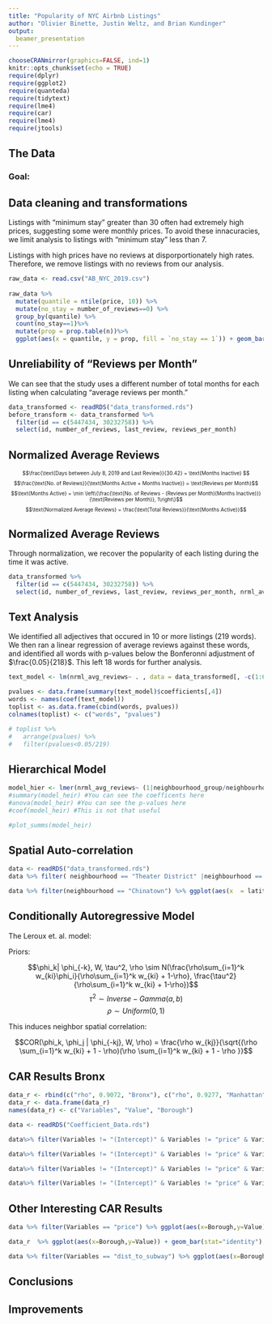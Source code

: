 ```yaml
---
title: "Popularity of NYC Airbnb Listings"
author: "Olivier Binette, Justin Weltz, and Brian Kundinger"
output: 
  beamer_presentation
---
```

```r
chooseCRANmirror(graphics=FALSE, ind=1)
knitr::opts_chunk$set(echo = TRUE)
require(dplyr)
require(ggplot2)
require(quanteda)
require(tidytext)
require(lme4)
require(car)
require(lme4)
require(jtools)
```

## The Data

### Goal:

## Data cleaning and transformations
Listings with "minimum stay" greater than 30 often had extremely high prices, suggesting some were monthly prices. To avoid these innacuracies, we limit analysis to listings with "minimum stay" less than 7. 

Listings with high prices have no reviews at disporportionately high rates. Therefore, we remove listings with no reviews from our analysis.
```r
raw_data <- read.csv("AB_NYC_2019.csv")
  
raw_data %>%
  mutate(quantile = ntile(price, 10)) %>%
  mutate(no_stay = number_of_reviews==0) %>% 
  group_by(quantile) %>%
  count(no_stay==1)%>% 
  mutate(prop = prop.table(n))%>% 
  ggplot(aes(x = quantile, y = prop, fill = `no_stay == 1`)) + geom_bar(stat = 'identity', position = 'dodge', alpha = 2/3) + geom_hline(yintercept = mean(raw_data$number_of_reviews == 0))
```


## Unreliability of "Reviews per Month"
We can see that the study uses a different number of total months for each listing when calculating "average reviews per month."
```r
data_transformed <- readRDS("data_transformed.rds")
before_transform <- data_transformed %>% 
  filter(id == c(5447434, 30232758)) %>% 
  select(id, number_of_reviews, last_review, reviews_per_month)
```

## Normalized Average Reviews
<font size ="1">
$$\frac{\text{Days between July 8, 2019 and Last Review}}{30.42} = \text{Months Inactive} $$
$$\frac{\text{No. of Reviews}}{\text{Months Active + Months Inactive}} = \text{Reviews per Month}$$
$$\text{Months Active} = \min \left\{\frac{\text{No. of Reviews - (Reviews per Month)(Months Inactive)}}{\text{Reviews per Month}}, 1\right\}$$
$$\text{Normalized Average Reviews} = \frac{\text{Total Reviews}}{\text{Months Active}}$$
</font>

## Normalized Average Reviews
Through normalization, we recover the popularity of each listing during the time it was active. 
```r
data_transformed %>% 
  filter(id == c(5447434, 30232758)) %>% 
  select(id, number_of_reviews, last_review, reviews_per_month, nrml_avg_reviews)
```

## Text Analysis
We identified all adjectives that occured in 10 or more listings (219 words). We then ran a linear regression of average reviews against these words, and identified all words with p-values below the Bonferonni adjustment of $\frac{0.05}{218}$. This left 18 words for further analysis.
```r
text_model <- lm(nrml_avg_reviews~ . , data = data_transformed[, -c(1:6, 7:18, 20:21)])

pvalues <- data.frame(summary(text_model)$coefficients[,4])
words <- names(coef(text_model))
toplist <- as.data.frame(cbind(words, pvalues))
colnames(toplist) <- c("words", "pvalues")

# toplist %>% 
#   arrange(pvalues) %>% 
#   filter(pvalues<0.05/219)

```

## Hierarchical Model
```r

model_hier <- lmer(nrml_avg_reviews~ (1|neighbourhood_group/neighbourhood)+price +dist_to_subway + room_type + gender + private + square + minute + close + stock + apt + sunny + spacious +deluxe + newly + walking + cozy + central + fast + huge + west + green, data = data_transformed)
#summary(model_heir) #You can see the coefficents here
#anova(model_heir) #You can see the p-values here
#coef(model_heir) #This is not that useful

#plot_summs(model_heir)


```


## Spatial Auto-correlation 

```r
data <- readRDS("data_transformed.rds")
data %>% filter( neighbourhood == "Theater District" |neighbourhood == "Hell's Kitchen") %>% ggplot(aes(x  = latitude, y = longitude, color = neighbourhood)) + stat_density2d(aes(fill = ..level..), geom= "polygon") + theme(legend.position = "none") + ggtitle("Hell's Kitchen and Theater District Density")

data %>% filter(neighbourhood == "Chinatown") %>% ggplot(aes(x  = latitude, y = longitude)) + stat_density2d(aes(fill = ..level..), geom= "polygon") + theme(legend.position = "none") + ggtitle("Chinatown Density")
```

## Conditionally Autoregressive Model
The Leroux et. al. model:

Priors:

$$\phi_k| \phi_{-k}, W, \tau^2, \rho \sim N(\frac{\rho\sum_{i=1}^k w_{ki}\phi_i}{\rho\sum_{i=1}^k w_{ki} + 1-\rho}, \frac{\tau^2}{\rho\sum_{i=1}^k w_{ki} + 1-\rho})$$
$$\tau^2 \sim Inverse-Gamma(a,b)$$
$$\rho \sim Uniform(0,1)$$

This induces neighbor spatial correlation:

$$COR(\phi_k, \phi_j | \phi_{-kj}, W, \rho) = \frac{\rho w_{kj}}{\sqrt{(\rho \sum_{i=1}^k w_{ki} + 1 - \rho)(\rho \sum_{i=1}^k w_{ki} + 1 - \rho }}$$

## CAR Results Bronx

```r

data_r <- rbind(c("rho", 0.9072, "Bronx"), c("rho", 0.9277, "Manhattan"),  c("rho", 0.7474, "Queens"), c("rho", 0.7389, "Brooklyn"))
data_r <- data.frame(data_r)
names(data_r) <- c("Variables", "Value", "Borough")

data <- readRDS("Coefficient_Data.rds")

data%>% filter(Variables != "(Intercept)" & Variables != "price" & Variables != "dist_to_subway") %>% filter(Borough == "Bronx") %>% ggplot(aes(x=Variables,y=Value)) + geom_bar(stat="identity") + theme(axis.text.x = element_text(angle = 90, hjust = 1)) + ggtitle("Bronx Coefficients")

data%>% filter(Variables != "(Intercept)" & Variables != "price" & Variables != "dist_to_subway") %>% filter(Borough == "Manhattan") %>% ggplot(aes(x=Variables,y=Value)) + geom_bar(stat="identity") + theme(axis.text.x = element_text(angle = 90, hjust = 1)) + ggtitle("Manhattan Coefficients")

data%>% filter(Variables != "(Intercept)" & Variables != "price" & Variables != "dist_to_subway") %>% filter(Borough == "Queens") %>% ggplot(aes(x=Variables,y=Value)) + geom_bar(stat="identity") + theme(axis.text.x = element_text(angle = 90, hjust = 1)) + ggtitle("Queens Coefficients")

data%>% filter(Variables != "(Intercept)" & Variables != "price" & Variables != "dist_to_subway") %>% filter(Borough == "Brooklyn") %>% ggplot(aes(x=Variables,y=Value)) + geom_bar(stat="identity") + theme(axis.text.x = element_text(angle = 90, hjust = 1))+ ggtitle("Brooklyn Coefficients")
```

## Other Interesting CAR Results

```r
data %>% filter(Variables == "price") %>% ggplot(aes(x=Borough,y=Value)) + geom_bar(stat="identity") + theme(axis.text.x = element_text(angle = 90, hjust = 1)) + ggtitle("Price Coefficients")

data_r  %>% ggplot(aes(x=Borough,y=Value)) + geom_bar(stat="identity") + theme(axis.text.x = element_text(angle = 90, hjust = 1)) + ggtitle("Rho Coefficients")

data %>% filter(Variables == "dist_to_subway") %>% ggplot(aes(x=Borough,y=Value)) + geom_bar(stat="identity") + theme(axis.text.x = element_text(angle = 90, hjust = 1)) + ggtitle("Distance To Subw Coefficients")
```

## Conclusions

## Improvements



